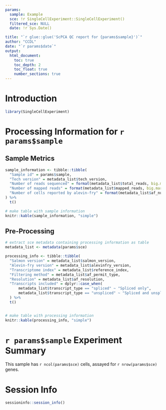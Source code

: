 ```yaml
---
params:
  sample: Example
  sce: !r SingleCellExperiment::SingleCellExperiment()
  filtered_sce: NULL
  date: !r Sys.Date()

title: "`r glue::glue('ScPCA QC report for {params$sample}')`"
author: "CCDL"
date: "`r params$date`"
output: 
  html_document:
    toc: true
    toc_depth: 2
    toc_float: true
    number_sections: true
---
```


# Introduction
```r
library(SingleCellExperiment)
```

# Processing Information for `r params$sample`

## Sample Metrics

```r
sample_information <- tibble::tibble(
  "Sample id" = params$sample,
  "Tech version" = metadata_list$tech_version,
  "Number of reads sequenced" = format(metadata_list$total_reads, big.mark = ',', scientific = FALSE),
  "Number of mapped reads" = format(metadata_list$mapped_reads, big.mark = ',', scientific = FALSE),
  "Number of cells reported by alevin-fry" = format(metadata_list$af_num_cells, big.mark = ',', scientific = FALSE)
) %>%
  t()

# make table with sample information
knitr::kable(sample_information, "simple")
```

## Pre-Processing

```r
# extract sce metadata containing processing information as table
metadata_list <- metadata(params$sce) 

processing_info <- tibble::tibble(
  "Salmon version" = metadata_list$salmon_version,
  "Alevin-fry version" = metadata_list$alevinfry_version,
  "Transcriptome index" = metadata_list$reference_index,
  "Filtering method" = metadata_list$af_permit_type,
  "Resolution" = metadata_list$af_resolution, 
  "Transcripts included" = dplyr::case_when(
      metadata_list$transcript_type == "spliced" ~ "Spliced only",
      metadata_list$transcript_type == "unspliced" ~ "Spliced and unspliced" )
  ) %>%
  t()


# make table with processing information
knitr::kable(processing_info, "simple")
```

# `r params$sample` Experiment Summary 

This sample has `r ncol(params$sce)` cells, assayed for `r nrow(params$sce)` genes.

# Session Info
```r
sessioninfo::session_info()
```


